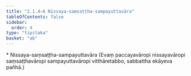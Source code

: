 ```yaml
---
title: "2.1.4–6 Nissaya-saṃsaṭṭha-sampayuttavāra"
tableOfContents: false
sidebar:
  order: 4
type: "tipitaka"
basket: "ab"
---
```



<DynamicBreadcrumb />

<Paragraph type="center">
* Nissaya-saṃsaṭṭha-sampayuttavāra
</Paragraph>

<Paragraph number="559">
(Evaṃ paccayavāropi nissayavāropi saṃsaṭṭhavāropi sampayuttavāropi vitthāretabbo, sabbattha ekāyeva pañhā.)
</Paragraph>